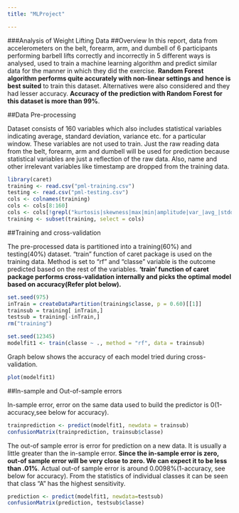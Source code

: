```yaml
---
title: "MLProject"

---
```

###Analysis of Weight Lifting Data
##Overview
In this report, data from accelerometers on the belt, forearm, arm, and dumbell of 6 participants performing barbell lifts correctly and incorrectly in 5 different ways is analysed, used to train a machine learning algorithm and predict similar data for the manner in which they did the exercise.
**Random Forest algorithm performs quite accurately with non-linear settings and hence is best suited** to train this dataset.  Alternatives were also considered and they had lesser accuracy.
**Accuracy of the prediction with Random Forest for this dataset is more than 99%**.

##Data Pre-processing

Dataset consists of 160 variables which also includes statistical variables indicating average, standard deviation, variance etc. for a particular window.  These variables are not used to train.  Just the raw reading data from the belt, forearm, arm and dumbell will be used for prediction because statistical variables are just a reflection of the raw data. Also, name and other irrelevant variables like timestamp are dropped from the training data.

```r
library(caret)
training <- read.csv("pml-training.csv")
testing <- read.csv("pml-testing.csv")
cols <- colnames(training)
cols <- cols[8:160]
cols <- cols[!grepl("kurtosis|skewness|max|min|amplitude|var_|avg_|stddev_", cols)]
training <- subset(training, select = cols)
```

##Training and cross-validation

The pre-processed data is partitioned into a training(60%) and testing(40%) dataset.
"train" function of caret package is used on the training data.  Method is set to "rf" and "classe" variable is the outcome predicted based on the rest of the variables.  **'train' function of caret package performs cross-validation internally and picks the optimal model based on accuracy(Refer plot below).** 
```r
set.seed(975)
inTrain = createDataPartition(training$classe, p = 0.60)[[1]]
trainsub = training[ inTrain,]
testsub = training[-inTrain,]
rm("training")
```


```r
set.seed(12345)
modelfit1 <- train(classe ~ ., method = "rf", data = trainsub)
```

Graph below shows the accuracy of each model tried during cross-validation.

```r
plot(modelfit1)
```


##In-sample and Out-of-sample errors

In-sample error, error on the same data used to build the predictor is 0(1-accuracy,see below for accuracy). 

```r
trainprediction <- predict(modelfit1, newdata = trainsub)
confusionMatrix(trainprediction, trainsub$classe)
```

The out-of sample error is error for prediction on a new data. It is usually a little greater than the in-sample error. **Since the in-sample error is zero, out-of sample error will be very close to zero.  We can expect it to be less than .01%**.
Actual out-of sample error is around 0.0098%(1-accuracy, see below for accuracy). From the statistics of individual classes it can be seen that class "A" has the highest sensitivity.

```r
prediction <- predict(modelfit1, newdata=testsub)
confusionMatrix(prediction, testsub$classe)
```


